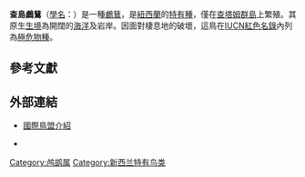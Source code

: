 {{speciesbox
| status = CR 
| status_system = iucn3.1
| status_ref = <ref name="iucn">{{IUCN2008|assessors=BirdLife International|year=2008|id=144647|title=Phalacrocorax onslowi|downloaded=2009-04-014}}</ref>
|taxon=Phalacrocorax onslowi
| authority = [[Henry_Ogg_Forbes|Forbes]], 1893
| synonyms = }}

'''查島鸕鶿'''（[[學名|學名]]：''{{lang|la|Phalacrocorax onslowi}}''）是一種[[鸕鶿|鸕鶿]]，是[[紐西蘭|紐西蘭]]的[[特有種|特有種]]，僅在[[查塔姆群島|查塔姆群島]]上繁殖。其原生[[生境|生境]]為開闊的[[海洋|海洋]]及岩岸。因面對棲息地的破壞，這鳥在[[IUCN紅色名錄|IUCN紅色名錄]]內列為[[極危物種|極危物種]]。

== 參考文獻 ==
{{Reflist}}

== 外部連結 ==
*[http://www.birdlife.org/datazone/species/index.html?action=SpcHTMDetails.asp&sid=3691&m=0 國際鳥盟介紹] {{Wayback|url=http://www.birdlife.org/datazone/species/index.html?action=SpcHTMDetails.asp&sid=3691&m=0 |date=20090102232353 }}
*{{en}} {{cite web| url = http://www.doc.govt.nz/upload/documents/science-and-technical/TSRP43.pdf| title = Recovery plan for Chatham Island shag and Pitt Island shag 2001-2011| year = 2001| publisher = Department of Conservation, Wellington, New Zealand| format = PDF| accessdate = 2007-09-28| archive-date = 2009-03-25| archive-url = https://web.archive.org/web/20090325001605/http://www.doc.govt.nz/upload/documents/science-and-technical/TSRP43.pdf| dead-url = no}}
{{Taxonbar|from=Q1068243}}

[[Category:鸬鹚属|Category:鸬鹚属]]
[[Category:新西兰特有鸟类|Category:新西兰特有鸟类]]


{{Pelecaniformes-stub}}